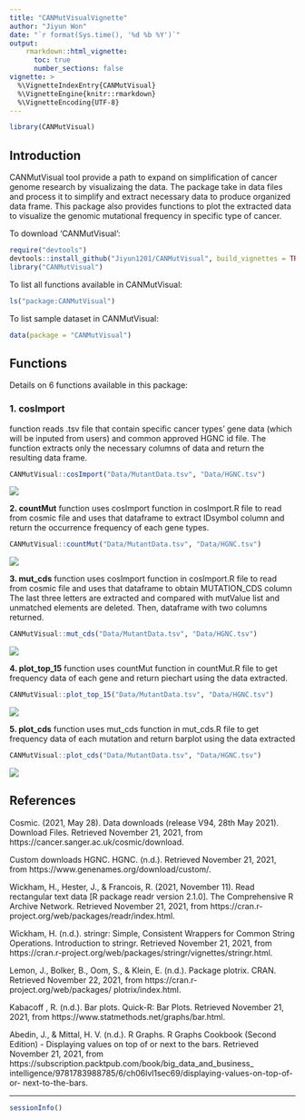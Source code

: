 ```yaml
---
title: "CANMutVisualVignette"
author: "Jiyun Won"
date: "`r format(Sys.time(), '%d %b %Y')`"
output: 
    rmarkdown::html_vignette:
      toc: true
      number_sections: false
vignette: >
  %\VignetteIndexEntry{CANMutVisual}
  %\VignetteEngine{knitr::rmarkdown}
  %\VignetteEncoding{UTF-8}
---
```


```r
library(CANMutVisual)
```

## Introduction

CANMutVisual tool provide a path to expand on simplification of cancer genome research by visualizaing the data. The package take in data files and process it to simplify and extract necessary data to produce organized data frame. This package also provides functions to plot the extracted data to visualize the genomic mutational frequency in specific type of cancer.

To download 'CANMutVisual':

```r
require("devtools")
devtools::install_github("Jiyun1201/CANMutVisual", build_vignettes = TRUE)
library("CANMutVisual")
```

To list all functions available in CANMutVisual:

```r
ls("package:CANMutVisual")
```

To list sample dataset in CANMutVisual:

```r
data(package = "CANMutVisual")
```

## Functions

Details on 6 functions available in this package: 

### 1. cosImport 
function reads .tsv file that contain specific cancer types' 
gene data (which will be inputed from users) and common approved HGNC id file. 
The function extracts only the necessary columns of data and return the resulting data frame. 

``` r
CANMutVisual::cosImport("Data/MutantData.tsv", "Data/HGNC.tsv")
```

![](./cosImport_result.png)

**2. countMut** function uses cosImport function in cosImport.R file to read from
cosmic file and uses that dataframe to extract IDsymbol column and return the
occurrence frequency of each gene types.

``` r
CANMutVisual::countMut("Data/MutantData.tsv", "Data/HGNC.tsv")
```

![](./countMut_result.png)

**3. mut_cds** function uses cosImport function in cosImport.R file to read from
cosmic file and uses that dataframe to obtain MUTATION_CDS column
The last three letters are extracted and compared with mutValue list and unmatched 
elements are deleted. Then, dataframe with two columns returned.

``` r
CANMutVisual::mut_cds("Data/MutantData.tsv", "Data/HGNC.tsv")
```

![](./mut_cds_result.png)

**4. plot_top_15** function uses countMut function in countMut.R file 
to get frequency data of each gene and return piechart using the data extracted.

``` r
CANMutVisual::plot_top_15("Data/MutantData.tsv", "Data/HGNC.tsv")
```

![](./plot_top_15_result.png)

**5. plot_cds** function uses mut_cds function in mut_cds.R file to get 
frequency data of each mutation and return barplot using the data extracted

``` r
CANMutVisual::plot_cds("Data/MutantData.tsv", "Data/HGNC.tsv")
```

![](./plot_cds_result.png)
<br>

## References

Cosmic. (2021, May 28). Data downloads (release V94, 28th May 2021). Download
Files. Retrieved November 21, 2021, from https://cancer.sanger.ac.uk/cosmic/download.

Custom downloads HGNC. HGNC. (n.d.). Retrieved
November 21, 2021, from https://www.genenames.org/download/custom/.

Wickham, H., Hester, J., &amp; Francois, R. (2021, November 11). Read
rectangular text data [R package readr version 2.1.0]. The Comprehensive
R Archive Network. Retrieved November 21, 2021,
from https://cran.r-project.org/web/packages/readr/index.html.

Wickham, H. (n.d.). stringr: Simple, Consistent Wrappers for Common String
Operations. Introduction to stringr. Retrieved November 21, 2021,
from https://cran.r-project.org/web/packages/stringr/vignettes/stringr.html.

Lemon, J., Bolker, B., Oom, S., &amp; Klein, E. (n.d.). Package plotrix. CRAN.
Retrieved November 22, 2021, from https://cran.r-project.org/web/packages/
plotrix/index.html.


Kabacoff , R. (n.d.). Bar plots. Quick-R: Bar Plots. Retrieved November 21,
2021, from https://www.statmethods.net/graphs/bar.html.

Abedin, J., &amp; Mittal, H. V. (n.d.). R Graphs. R Graphs Cookbook (Second
Edition) - Displaying values on top of or next to the bars. Retrieved November
21, 2021, from https://subscription.packtpub.com/book/big_data_and_business_
intelligence/9781783988785/6/ch06lvl1sec69/displaying-values-on-top-of-or-
next-to-the-bars.


----

```r
sessionInfo()
```
